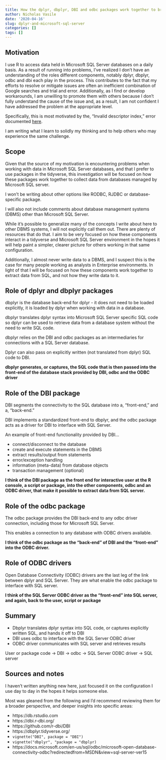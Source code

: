 ```yaml
---
title: How the dplyr, dbplyr, DBI and odbc packages work together to bring data stored in Microsoft SQL Server databases into R
author: Nicholas Vasile
date: '2020-04-16'
slug: dplyr-and-microsoft-sql-server
categories: []
tags: []
---
```


## Motivation

I use R to access data held in Microsoft SQL Server databases on a daily basis. As a result of running into problems, I've realized I don't have an understanding of the roles different components, notably dplyr, dbplyr, odbc and dbi each play in the process. This contributes to the fact that my efforts to resolve or mitigate issues are often an inefficient combination of Google searches and trial and error. Additionally, as I find or develop workarounds, I am unwilling to promote them with others because I don't fully understand the cause of the issue and, as a result, I am not confident I have addressed the problem at the appropriate level. 

Specifically, this is most motivated by the, "Invalid descriptor index," error documented [here](https://github.com/r-dbi/odbc/issues/309 ).

I am writing what I learn to solidly my thinking and to help others who may experience the same challenge.

## Scope

Given that the source of my motivation is encountering problems when working with data in Microsoft SQL Server databases, and that I prefer to use packages in the tidyverse, this investigation will be focused on how these packages work together to collect data from databases managed by Microsoft SQL server.

I won't be writing about other options like RODBC, RJDBC or database-specific package.

I will also not include comments about database management systems (DBMS) other than Microsoft SQL Server.

While it's possible to generalize many of the concepts I write about here to other DBMS systems, I will not explicitly call them out. There are plenty of resources that do that. I aim to be very focused on how these components interact in a tidyverse and Microsoft SQL Server environment in the hopes it will help paint a simpler, clearer picture for others working in that same configuration.

Additionally, I almost never write data to a DBMS, and I suspect this is the case for many people working as analysts in Enterprise environments. In light of that I will be focused on how these components work together to extract data from SQL, and not how they write data to it.

## Role of dplyr and dbplyr packages

dbplyr is the database back-end for dplyr - it does not need to be loaded explicitly, it is loaded by dplyr when working with data in a database.

dbplyr translates dplyr syntax into Microsoft SQL Server specific SQL code so dplyr can be used to retrieve data from a database system without the need to write SQL code.

dbplyr relies on the DBI and odbc packages as an intermediaries for connections with a SQL Server database.

Dplyr can also pass on explicitly written (not translated from dplyr) SQL code to DBI.

**dbplyr generates, or captures, the SQL code that is then passed into the front-end of the database stack provided by DBI, odbc and the ODBC driver**

## Role of the DBI package

DBI segments the connectivity to the SQL database into a, "front-end," and a, "back-end."

DBI implements a standardized front-end to dbplyr, and the odbc package acts as a driver for DBI to interface with SQL Server.

An example of front-end functionality provided by DBI...

* connect/disconnect to the database
* create and execute statements in the DBMS
* extract results/output from statements
* error/exception handling
* information (meta-data) from database objects
* transaction management (optional)

**I think of the DBI package as the front end for interactive user at the R console, a script or package, into the other components, odbc and an ODBC driver, that make it possible to extract data from SQL server.**

## Role of the odbc package

The odbc package provides the DBI back-end to any odbc driver connection, including those for Microsoft SQL Server.

This enables a connection to any database with ODBC drivers available.

**I think of the odbc package as the "back-end" of DBI and the "front-end" into the ODBC driver.**

## Role of ODBC drivers

Open Database Connectivity (ODBC) drivers are the last leg of the link between dplyr and SQL Server. They are what enable the odbc package to interface with SQL server.

**I think of the SQL Server ODBC driver as the "front-end" into SQL server, and again, back to the user, script or package**

## Summary

* Dbplyr translates dplyr syntax into SQL code, or captures explicitly written SQL, and hands it off to DBI
* DBI uses odbc to interface with the SQL Server ODBC driver
* ODBC driver communicates with SQL server and retrieves results

User or package code -> DBI -> odbc -> SQL Server ODBC driver -> SQL server

## Sources and notes

I haven't written anything new here, just focused it on the configuration I use day to day in the hopes it helps someone else.

Most was gleaned from the following and I'd recommend reviewing them for a broader perspective, and deeper insights into specific areas:

* https://db.rstudio.com
* https://dbi.r-dbi.org/
* https://github.com/r-dbi/DBI
* https://dbplyr.tidyverse.org/
* `vignette("DBI", package = "DBI")`
* `vignette("dbplyr", "package = "dbplyr)`
* https://docs.microsoft.com/en-us/sql/odbc/microsoft-open-database-connectivity-odbc?redirectedfrom=MSDN&view=sql-server-ver15